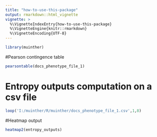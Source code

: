 ```yaml
---
title: "how-to-use-this-package"
output: rmarkdown::html_vignette
vignette: >
  %\VignetteIndexEntry{how-to-use-this-package}
  %\VignetteEngine{knitr::rmarkdown}
  %\VignetteEncoding{UTF-8}
---
```



```r
library(muinther)
```
#Pearson contingence table
```r
pearsontable(docs_phenotype_file_1)
```
# Entropy outputs computation on a csv file
```r
loop('I:/muinther/R/muinther/docs_phenotype_file_1.csv',1,8)
```
#Heatmap output
```r
heatmap2(entropy_outputs)
```
